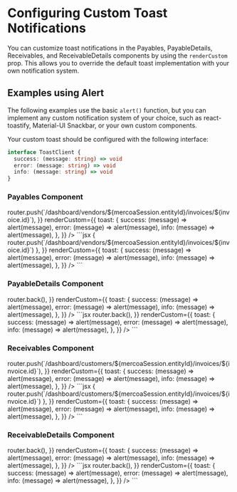
# Configuring Custom Toast Notifications

You can customize toast notifications in the Payables, PayableDetails, Receivables, and ReceivableDetails components by using the `renderCustom` prop. This allows you to override the default toast implementation with your own notification system.

## Examples using Alert

The following examples use the basic `alert()` function, but you can implement any custom notification system of your choice, such as react-toastify, Material-UI Snackbar, or your own custom components.

Your custom toast should be configured with the following interface:

```ts
interface ToastClient {
  success: (message: string) => void
  error: (message: string) => void
  info: (message: string) => void
}
```

### Payables Component

<ComponentContainer showCodeTabFirst>
  <Payables
    handlers={{
      onSelectInvoice: (invoice) => router.push(`/dashboard/vendors/${mercoaSession.entityId}/invoices/${invoice.id}`),
    }}
    renderCustom={{
      toast: {
        success: (message) => alert(message),
        error: (message) => alert(message),
        info: (message) => alert(message),
      },
    }}
  />
  ```jsx
  <Payables
    handlers={{
      onSelectInvoice: (invoice) => {
        router.push(`/dashboard/vendors/${mercoaSession.entityId}/invoices/${invoice.id}`)
      },
    }}
    renderCustom={{
      toast: {
        success: (message) => alert(message),
        error: (message) => alert(message),
        info: (message) => alert(message),
      },
    }}
  />
  ```
</ComponentContainer>

### PayableDetails Component

<ComponentContainer showCodeTabFirst>
  <PayableDetails
    handlers={{
      onBack: () => router.back(),
    }}
    renderCustom={{
      toast: {
        success: (message) => alert(message),
        error: (message) => alert(message),
        info: (message) => alert(message),
      },
    }}
  />
  ```jsx
  <PayableDetails
    handlers={{
      onBack: () => router.back(),
    }}
    renderCustom={{
      toast: {
        success: (message) => alert(message),
        error: (message) => alert(message),
        info: (message) => alert(message),
      },
    }}
  />
  ```
</ComponentContainer>

### Receivables Component

<ComponentContainer showCodeTabFirst>
  <Receivables
    handlers={{
      onSelectInvoice: (invoice) =>
        router.push(`/dashboard/customers/${mercoaSession.entityId}/invoices/${invoice.id}`),
    }}
    renderCustom={{
      toast: {
        success: (message) => alert(message),
        error: (message) => alert(message),
        info: (message) => alert(message),
      },
    }}
  />
  ```jsx
  <Receivables
    handlers={{
      onSelectInvoice: (invoice) => {
        router.push(`/dashboard/customers/${mercoaSession.entityId}/invoices/${invoice.id}`)
      },
    }}
    renderCustom={{
      toast: {
        success: (message) => alert(message),
        error: (message) => alert(message),
        info: (message) => alert(message),
      },
    }}
  />
  ```
</ComponentContainer>

### ReceivableDetails Component

<ComponentContainer showCodeTabFirst>
  <ReceivableDetails
    handlers={{
      onBack: () => router.back(),
    }}
    renderCustom={{
      toast: {
        success: (message) => alert(message),
        error: (message) => alert(message),
        info: (message) => alert(message),
      },
    }}
  />
  ```jsx
  <ReceivableDetails
    handlers={{
      onBack: () => router.back(),
    }}
    renderCustom={{
      toast: {
        success: (message) => alert(message),
        error: (message) => alert(message),
        info: (message) => alert(message),
      },
    }}
  />
  ```
</ComponentContainer>

